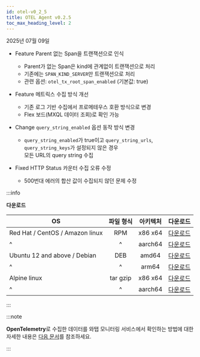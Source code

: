 ```yaml
---
id: otel-v0_2_5
title: OTEL Agent v0.2.5
toc_max_heading_level: 2
---
```


2025년 07월 09일

* <Status priority='2'>Feature</Status> Parent 없는 Span을 트랜잭션으로 인식  
  * Parent가 없는 Span은 kind에 관계없이 트랜잭션으로 처리  
  * 기존에는 `SPAN_KIND_SERVER`만 트랜잭션으로 처리  
  * 관련 옵션: `otel_tx_root_span_enabled` (기본값: true)

* <Status priority='2'>Feature</Status> 메트릭스 수집 방식 개선  
  * 기존 로그 기반 수집에서 프로메테우스 호환 방식으로 변경  
  * Flex 보드(MXQL 데이터 조회)로 확인 가능

* <Status priority='1'>Change</Status> `query_string_enabled` 옵션 동작 방식 변경  
  * `query_string_enabled`가 true이고 `query_string_urls`, `query_string_keys`가 설정되지 않은 경우  
    모든 URL의 query string 수집

* <Status priority='0'>Fixed</Status> HTTP Status 카운터 수집 오류 수정  
  * 500번대 에러의 합산 값이 수집되지 않던 문제 수정

:::info

**다운로드**

| OS | 파일 형식 | 아키텍처 | 다운로드 |
| - | :-: | :-: | :-: |
| Red Hat / CentOS / Amazon linux | RPM | x86 x64 | [다운로드](http://repo.whatap.io/centos/6/x86_64/whatap-otel-0.2-5.x86_64) |
| \^ | \^ | aarch64 | [다운로드](http://repo.whatap.io/centos/7/aarch64/whatap-otel-0.2-5.aarch64.rpm) |
| Ubuntu 12 and above / Debian | DEB | amd64 | [다운로드](http://repo.whatap.io/debian/unstable/whatap-otel_0.2.5_amd64.deb) |
| \^ | \^ | arm64 | [다운로드](http://repo.whatap.io/debian/unstable/whatap-otel_0.2.5_arm64.deb) |
| Alpine linux | tar gzip | x86 x64 | [다운로드](http://repo.whatap.io/alpine/x86_64/whatap-otel-0.2.5.tar.gz) |
| \^ | \^ | aarch64 | [다운로드](http://repo.whatap.io/alpine/aarch64/whatap-otel-0.2.5.tar.gz) |

:::

:::note

**OpenTelemetry**로 수집한 데이터를 와탭 모니터링 서비스에서 확인하는 방법에 대한 자세한 내용은 [다음 문서](../../opentelemetry/introduction)를 참조하세요.

:::